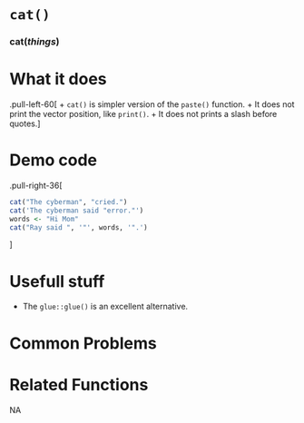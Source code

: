 # [`cat()`]{.blue}
 
 
### [cat]{.blue}(*things*){.center} 
 
# What it does 

.pull-left-60[
+ [`cat()`]{.blue} is simpler version of the [`paste()`]{.blue} function.
  + It does not print the vector position, like [`print()`]{.blue}.
  + It does not prints a slash before quotes.
]
  
 
# Demo code 

.pull-right-36[
```r
cat("The cyberman", "cried.")
cat('The cyberman said "error."')
words <- "Hi Mom"
cat("Ray said ", '"', words, '".')
```
]
  
 
# Usefull stuff 

+ The [`glue::glue()`]{.blue} is an excellent alternative.
  
 
# Common Problems 

  
 
# Related Functions 
NA  
